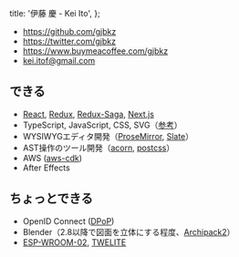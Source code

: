   title: '伊藤 慶 - Kei Ito',
};

- https://github.com/gjbkz
- https://twitter.com/gjbkz
- https://www.buymeacoffee.com/gjbkz
- kei.itof@gmail.com

## できる

- [React], [Redux], [Redux-Saga], [Next.js]
- TypeScript, JavaScript, CSS, SVG（[参考](https://github.com/gjbkz/gojabako.zone/)）
- WYSIWYGエディタ開発（[ProseMirror], [Slate]）
- AST操作のツール開発（[acorn], [postcss]）
- AWS ([aws-cdk])
- After Effects

[React]: https://reactjs.org/
[Redux]: https://redux.js.org/
[Redux-Saga]: https://redux-saga.js.org/
[Next.js]: https://nextjs.org/
[acorn]: https://github.com/acornjs/acorn/tree/master/acorn#interface
[postcss]: https://postcss.org/api/
[aws-cdk]: https://docs.aws.amazon.com/cdk/api/latest/docs/aws-construct-library.html
[ProseMirror]: https://prosemirror.net/
[Slate]: http://docs.slatejs.org/

## ちょっとできる

- OpenID Connect ([DPoP])
- Blender（2.8以降で図面を立体にする程度、[Archipack2]）
- [ESP-WROOM-02], [TWELITE]

[DPoP]: https://datatracker.ietf.org/doc/html/draft-ietf-oauth-dpop
[Archipack2]: https://github.com/s-leger/archipack/wiki
[TWELITE]: https://mono-wireless.com/jp/products/TWE-LITE/index.html
[ESP-WROOM-02]: https://www.switch-science.com/catalog/2346/
